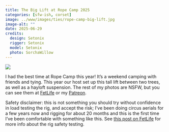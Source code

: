 ```yaml
---
title: The Big Lift at Rope Camp 2025
categories: [sfw-ish, corset]
image: ../www/images/ties/rope-camp-big-lift.jpg
image-alt: ""
date: 2025-06-29
credits: 
  design: Setonix
  rigger: Setonix
  model: Setonix
  photo: SorchaWillow
---
```


![](../www/images/ties/rope-camp-big-lift.jpg)

I had the best time at Rope Camp this year! It's a weekend camping with friends and tying. This year our host set up this tall lift between two trees, as well as a hayloft suspension. The rest of my photos are NSFW, but you can see them at [FetLife](https://fetlife.com/search/pictures?q=setonix+rope+camp) or my [Patreon](https://www.patreon.com/posts/big-lift-at-rope-133805805).

:::{.callout-warning}
Safety disclaimer: this is not something you should try without confidence in load testing the rig, and accept the risk; I’ve been doing circus aerials for a few years now and rigging for about 20 months and this is the first time I’ve been comfortable with something like this. See [this post on FetLife](https://fetlife.com/Simon_Brooke/posts/7338050) for more info about the rig safety testing.
:::